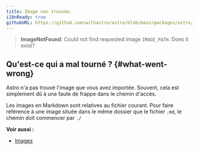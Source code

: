 ```yaml
---
title: Image non trouvée.
i18nReady: true
githubURL: https://github.com/withastro/astro/blob/main/packages/astro/src/core/errors/errors-data.ts
---
```


> **ImageNotFound**: Could not find requested image `IMAGE_PATH`. Does it exist?

## Qu'est-ce qui a mal tourné ? \{#what-went-wrong\}
Astro n'a pas trouvé l'image que vous avez importée. Souvent, cela est simplement dû à une faute de frappe dans le chemin d'accès.

Les images en Markdown sont relatives au fichier courant. Pour faire référence à une image située dans le même dossier que le fichier `.md`, le chemin doit commencer par `./`

**Voir aussi :**
-  [Images](/fr/guides/images/)
